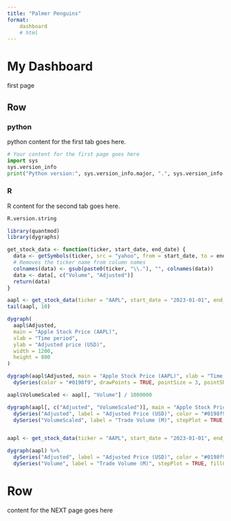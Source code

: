 ```yaml
---
title: "Palmer Penguins"
format: 
    dashboard
    # html
---
```

# My Dashboard
first page

## Row {height=20%}
::: {.panel-tabset group="language"}
### python 
<!-- {width=20%,height=10%} -->
python content for the first tab goes here.
```python
# Your content for the first page goes here
import sys
sys.version_info
print("Python version:", sys.version_info.major, ".", sys.version_info.minor)
```
:::
::: {.panel-tabset group="language"}
### R 
<!-- {width=40%,height=10%}-->
R content for the second tab goes here.
```r
R.version.string
```
```r
library(quantmod)
library(dygraphs)

get_stock_data <- function(ticker, start_date, end_date) {
  data <- getSymbols(ticker, src = "yahoo", from = start_date, to = end_date, auto.assign = FALSE)
  # Removes the ticker name from column names
  colnames(data) <- gsub(paste0(ticker, "\\."), "", colnames(data))
  data <- data[, c("Volume", "Adjusted")]
  return(data)
}

aapl <- get_stock_data(ticker = "AAPL", start_date = "2023-01-01", end_date = "2024-01-01")
tail(aapl, 10)

dygraph(
  aapl$Adjusted,
  main = "Apple Stock Price (AAPL)",
  xlab = "Time period",
  ylab = "Adjusted price (USD)",
  width = 1200,
  height = 800
)

dygraph(aapl$Adjusted, main = "Apple Stock Price (AAPL)", xlab = "Time period", ylab = "Adjusted price (USD)") %>%
  dySeries(color = "#0198f9", drawPoints = TRUE, pointSize = 3, pointShape = "square")

aapl$VolumeScaled <- aapl[, "Volume"] / 1000000

dygraph(aapl[, c("Adjusted", "VolumeScaled")], main = "Apple Stock Price (AAPL) and Trade Volume") %>%
  dySeries("Adjusted", label = "Adjusted Price (USD)", color = "#0198f9", drawPoints = TRUE, pointSize = 3, pointShape = "square") %>%
  dySeries("VolumeScaled", label = "Trade Volume (M)", stepPlot = TRUE, fillGraph = TRUE, color = "#FF9900")


aapl <- get_stock_data(ticker = "AAPL", start_date = "2023-01-01", end_date = "2024-01-01")

dygraph(aapl) %>%
  dySeries("Adjusted", label = "Adjusted Price (USD)", color = "#0198f9", drawPoints = TRUE, pointSize = 3, pointShape = "square") %>%
  dySeries("Volume", label = "Trade Volume (M)", stepPlot = TRUE, fillGraph = TRUE, color = "#FF9900", axis = "y2")

```
:::

# Row {height=30%}
content for the NEXT page goes here

